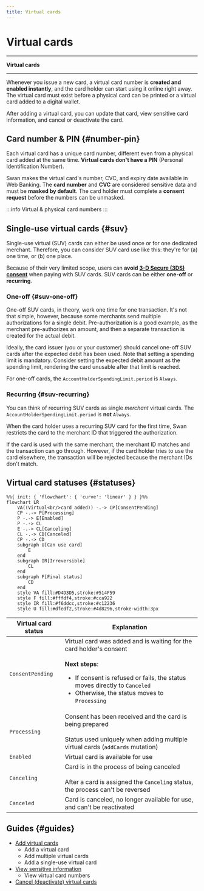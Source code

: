 ```yaml
---
title: Virtual cards
---
```


# Virtual cards


***

**Virtual cards** *<VirtualCardsDefinition />*

***

Whenever you issue a new card, a virtual card number is **created and enabled instantly**, and the card holder can start using it online right away.
The virtual card must exist before a physical card can be printed or a virtual card added to a digital wallet.

After adding a virtual card, you can update that card, view sensitive card information, and cancel or deactivate the card.

## Card number & PIN {#number-pin}

Each virtual card has a unique card number, different even from a physical card added at the same time.
**Virtual cards don't have a PIN** (Personal Identification Number).

Swan makes the virtual card's number, CVC, and expiry date available in Web Banking.
The **card number** and **CVC** are considered sensitive data and must be **masked by default**.
The card holder must complete a **consent request** before the numbers can be unmasked.


:::info Virtual & physical card numbers
<VirtualPhysicalCardNumbers />
:::

## Single-use virtual cards {#suv}

Single-use virtual (SUV) cards can either be used once or for one dedicated merchant.
Therefore, you can consider SUV card use like this: they're for (a) one time, or (b) one place.

Because of their very limited scope, users can **avoid [3-D Secure (3DS) consent](https://docs.swan.io/help/faq/cards/what-is-3ds-and-when-users-need-to-use-it)** when paying with SUV cards.
SUV cards can be either **one-off** or **recurring**.

### One-off {#suv-one-off}

One-off SUV cards, in theory, work one time for one transaction.
It's not that simple, however, because some merchants send multiple authorizations for a single debit.
Pre-authorization is a good example, as the merchant pre-authorizes an amount, and then a separate transaction is created for the actual debit.

Ideally, the card issuer (you or your customer) should cancel one-off SUV cards after the expected debit has been used.
Note that setting a spending limit is mandatory.
Consider setting the expected debit amount as the spending limit, rendering the card unusable after that limit is reached.

For one-off cards, the `AccountHolderSpendingLimit.period` is `Always`.

### Recurring {#suv-recurring}

You can think of recurring SUV cards as single *merchant* virtual cards.
The `AccountHolderSpendingLimit.period` is **not** `Always`.

When the card holder uses a recurring SUV card for the first time, Swan restricts the card to the merchant ID that triggered the authorization.

If the card is used with the same merchant, the merchant ID matches and the transaction can go through.
However, if the card holder tries to use the card elsewhere, the transaction will be rejected because the merchant IDs don't match.

## Virtual card statuses {#statuses}

```mermaid
%%{ init: { 'flowchart': { 'curve': 'linear' } } }%%
flowchart LR
    VA((Virtual<br/>card added)) -.-> CP[ConsentPending]
    CP -.-> P[Processing]
    P -.-> E[Enabled]
    P -.-> CL
    E -.-> CL[Canceling]
    CL -.-> CD[Canceled]
    CP -.-> CD
    subgraph U[Can use card]
        E
    end
    subgraph IR[Irreversible]
        CL
    end
    subgraph F[Final status]
        CD
    end
    style VA fill:#D4D3D5,stroke:#514F59
    style F fill:#fffdf4,stroke:#cca922
    style IR fill:#f6ddcc,stroke:#c12236
    style U fill:#dfedf2,stroke:#4d8296,stroke-width:3px
```

| Virtual card status | Explanation |
|---|---|
| `ConsentPending` | Virtual card was added and is waiting for the card holder's consent<br/><br/>**Next steps**:<ul><li>If consent is refused or fails, the status moves directly to `Canceled`</li><li>Otherwise, the status moves to `Processing`</li></ul> |
| `Processing` | Consent has been received and the card is being prepared<br/><br/>Status used uniquely when adding multiple virtual cards (`addCards` mutation) |
| `Enabled` | Virtual card is available for use |
| `Canceling` | Card is in the process of being canceled<br/><br/>After a card is assigned the `Canceling` status, the process can't be reversed |
| `Canceled` | Card is canceled, no longer available for use, and can't be reactivated |

## Guides {#guides}

- [Add virtual cards](./guide-add.mdx)
    - Add a virtual card
    - Add multiple virtual cards
    - Add a single-use virtual card
- [View sensitive information](./guide-view-info.mdx)
    - View virtual card numbers
- [Cancel (deactivate) virtual cards](./guide-cancel.mdx)